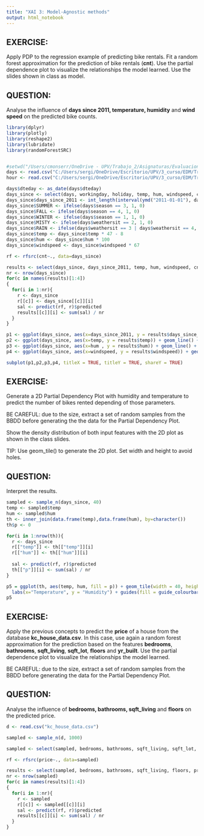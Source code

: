 ```yaml
---
title: "XAI 3: Model-Agnostic methods"
output: html_notebook
---
```


## EXERCISE:

Apply PDP to the regression example of predicting bike rentals. Fit a random forest approximation for the prediction of bike rentals (**cnt**). Use the partial dependence plot to visualize the relationships the model learned. Use the slides shown in class as model.  

## QUESTION:

Analyse the influence of **days since 2011, temperature, humidity** and **wind speed** on the predicted bike counts.


```r
library(dplyr)
library(plotly)
library(reshape2)
library(lubridate)
library(randomForestSRC)


#setwd("/Users/cmonserr/OneDrive - UPV/Trabajo_2/Asignaturas/Evaluacion de modelos/Practicas/Practica 3/Bike-Sharing-Dataset")
days <- read.csv("C:/Users/sergi/OneDrive/Escritorio/UPV/3_curso/EDM/Trabajo2/Practica 5 Sin sol/day.csv")
hour <- read.csv("C:/Users/sergi/OneDrive/Escritorio/UPV/3_curso/EDM/Trabajo2/Practica 5 Sin sol/hour.csv")

days$dteday <- as_date(days$dteday)
days_since <- select(days, workingday, holiday, temp, hum, windspeed, cnt)
days_since$days_since_2011 <- int_length(interval(ymd("2011-01-01"), days$dteday)) / (3600*24)
days_since$SUMMER <- ifelse(days$season == 3, 1, 0)
days_since$FALL <- ifelse(days$season == 4, 1, 0)
days_since$WINTER <- ifelse(days$season == 1, 1, 0)
days_since$MISTY <- ifelse(days$weathersit == 2, 1, 0)
days_since$RAIN <- ifelse(days$weathersit == 3 | days$weathersit == 4, 1, 0)
days_since$temp <- days_since$temp * 47 - 8
days_since$hum <- days_since$hum * 100
days_since$windspeed <- days_since$windspeed * 67

rf <- rfsrc(cnt~., data=days_since)

results <- select(days_since, days_since_2011, temp, hum, windspeed, cnt)
nr <- nrow(days_since)
for(c in names(results)[1:4])
{
  for(i in 1:nr){
    r <- days_since
    r[[c]] <- days_since[[c]][i]
    sal <- predict(rf, r)$predicted
    results[[c]][i] <- sum(sal) / nr
  }
}

p1 <- ggplot(days_since, aes(x=days_since_2011, y = results$days_since_2011)) + geom_line() + geom_rug(alpha=0.1, sides="b") + xlab("Days since 2011") + ylab("Prediction") + scale_y_continuous(limits = c(2500,6000))
p2 <- ggplot(days_since, aes(x=temp, y = results$temp)) + geom_line() + geom_rug(alpha=0.1, sides="b") + xlab("Temperature") + scale_y_continuous(limits = c(2500,6000)) 
p3 <- ggplot(days_since, aes(x=hum , y = results$hum)) + geom_line() + geom_rug(alpha=0.1, sides="b") + xlab("Humidity") + scale_y_continuous(limits = c(2500,6000)) 
p4 <- ggplot(days_since, aes(x=windspeed, y = results$windspeed)) + geom_line() + geom_rug(alpha=0.1, sides="b") + xlab("Wind speed") + scale_y_continuous(limits = c(2500,6000))

subplot(p1,p2,p3,p4, titleX = TRUE, titleY = TRUE, shareY = TRUE)

```



## EXERCISE:

Generate a 2D Partial Dependency Plot with humidity and temperature to predict the number of bikes rented depending of those parameters.

BE CAREFUL: due to the size, extract a set of random samples from the BBDD before generating the the data for the Partial Dependency Plot. 

Show the density distribution of both input features with the 2D plot as shown in the class slides. 

TIP: Use geom_tile() to generate the 2D plot. Set width and height to avoid holes. 

## QUESTION:

Interpret the results.


```r

sampled <- sample_n(days_since, 40)
temp <- sampled$temp
hum <- sampled$hum
th <- inner_join(data.frame(temp),data.frame(hum), by=character())
th$p <- 0

for(i in 1:nrow(th)){
  r <- days_since
  r[["temp"]] <- th[["temp"]][i]
  r[["hum"]] <- th[["hum"]][i]
  
  sal <- predict(rf, r)$predicted
  th[["p"]][i] <- sum(sal) / nr
}

p5 = ggplot(th, aes(temp, hum, fill = p)) + geom_tile(width = 40, height = 40) +
  labs(x="Temperature", y = "Humidity") + guides(fill = guide_colourbar(title = "Bike rentals"))
p5

```


## EXERCISE:

Apply the previous concepts to predict the **price** of a house from the database **kc_house_data.csv**. In this case, use again a random forest approximation for the prediction based on the features **bedrooms**, **bathrooms**, **sqft_living**, **sqft_lot**, **floors** and **yr_built**. 
Use the partial dependence plot to visualize the relationships the model learned.

BE CAREFUL: due to the size, extract a set of random samples from the BBDD before generating the data for the Partial Dependency Plot. 

## QUESTION:

Analyse the influence of **bedrooms, bathrooms, sqft_living** and **floors** on the predicted price.


```r

d <- read.csv("kc_house_data.csv")

sampled <- sample_n(d, 1000)

sampled <- select(sampled, bedrooms, bathrooms, sqft_living, sqft_lot, floors, yr_built, price)

rf <- rfsrc(price~., data=sampled)

results <- select(sampled, bedrooms, bathrooms, sqft_living, floors, price)
nr <- nrow(sampled)
for(c in names(results)[1:4])
{
  for(i in 1:nr){
    r <- sampled
    r[[c]] <- sampled[[c]][i]
    sal <- predict(rf, r)$predicted
    results[[c]][i] <- sum(sal) / nr
  }
}

```

